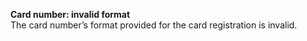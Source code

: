   
<Card title="105202" href="/development-resources/errors/codes/105202">  

 **Card number: invalid format**  
 The card number’s format provided for the card registration is invalid.  

</Card>